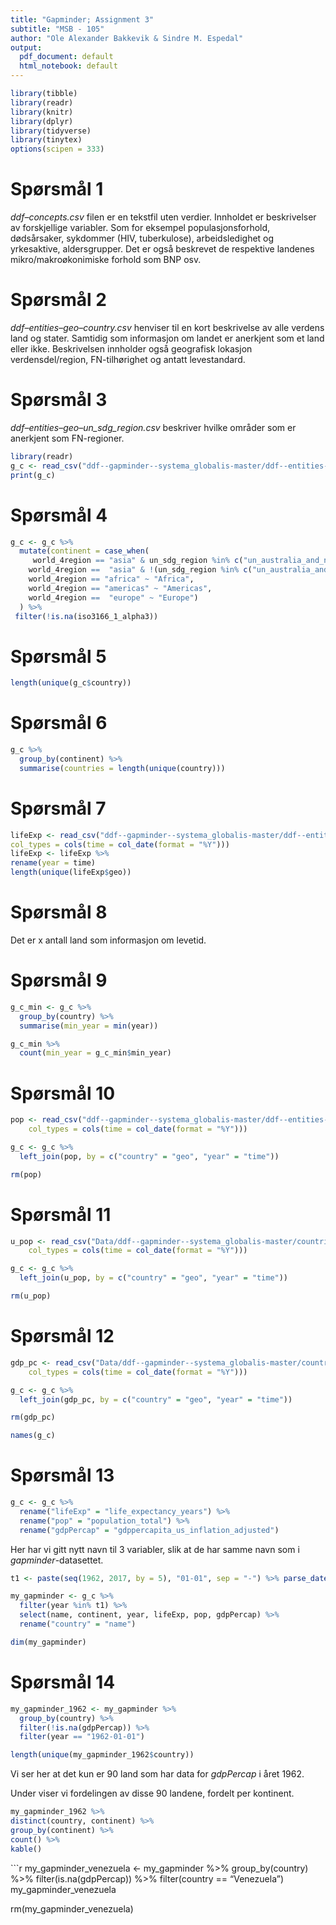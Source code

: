```yaml
---
title: "Gapminder; Assignment 3"
subtitle: "MSB - 105"
author: "Ole Alexander Bakkevik & Sindre M. Espedal"
output:
  pdf_document: default
  html_notebook: default
---
```


```r
library(tibble)
library(readr)
library(knitr)
library(dplyr)
library(tidyverse)
library(tinytex)
options(scipen = 333)
```


# Spørsmål 1

*ddf--concepts.csv* filen er en tekstfil uten verdier. Innholdet er beskrivelser av forskjellige variabler. Som for eksempel populasjonsforhold, dødsårsaker, sykdommer (HIV, tuberkulose), arbeidsledighet og yrkesaktive, aldersgrupper. Det er også beskrevet de respektive landenes mikro/makroøkonimiske forhold  som BNP osv.


# Spørsmål 2

*ddf--entities--geo--country.csv*  henviser til en kort beskrivelse av alle verdens land og stater. Samtidig som  informasjon om landet er anerkjent som et land eller ikke. Beskrivelsen innholder også geografisk lokasjon verdensdel/region, FN-tilhørighet og antatt levestandard. 

# Spørsmål 3

*ddf--entities--geo--un_sdg_region.csv* beskriver hvilke områder som er anerkjent som FN-regioner.
 

```r
library(readr)
g_c <- read_csv("ddf--gapminder--systema_globalis-master/ddf--entities--geo--country.csv")
print(g_c)
```


# Spørsmål 4
```r
g_c <- g_c %>%
  mutate(continent = case_when(
     world_4region == "asia" & un_sdg_region %in% c("un_australia_and_new_zealand", "un_oceania_exc_australia_and_new_zealand") ~ "Oceania",
    world_4region ==  "asia" & !(un_sdg_region %in% c("un_australia_and_new_zealand", "un_oceania_exc_australia_and_new_zealand")) ~ "Asia",
    world_4region == "africa" ~ "Africa",
    world_4region == "americas" ~ "Americas",
    world_4region ==  "europe" ~ "Europe")
  ) %>%
 filter(!is.na(iso3166_1_alpha3))
```



# Spørsmål 5

```r
length(unique(g_c$country))
```

# Spørsmål 6

```r
g_c %>%
  group_by(continent) %>%
  summarise(countries = length(unique(country)))
```

# Spørsmål 7


```r
lifeExp <- read_csv("ddf--gapminder--systema_globalis-master/ddf--entities--geo--country/countries-etc-datapoints/ddf_datapoints_life_expectancy_at_birth_data_from_ihme_by_geo_time.csv",
col_types = cols(time = col_date(format = "%Y")))
lifeExp <- lifeExp %>%
rename(year = time)
length(unique(lifeExp$geo))
```

# Spørsmål 8

Det er x antall land som informasjon om levetid.



# Spørsmål 9

```r
g_c_min <- g_c %>%
  group_by(country) %>%
  summarise(min_year = min(year)) 

g_c_min %>%
  count(min_year = g_c_min$min_year)
```

# Spørsmål 10

```r
pop <- read_csv("ddf--gapminder--systema_globalis-master/ddf--entities--geo--country/countries-etc-datapoints/ddf--datapoints--population_total--by--geo--time.csv", 
    col_types = cols(time = col_date(format = "%Y")))

```

```r
g_c <- g_c %>%
  left_join(pop, by = c("country" = "geo", "year" = "time"))

rm(pop)
```


# Spørsmål 11

```r
u_pop <- read_csv("Data/ddf--gapminder--systema_globalis-master/countries-etc-datapoints/ddf--datapoints--urban_population--by--geo--time.csv", 
    col_types = cols(time = col_date(format = "%Y")))
```

```r
g_c <- g_c %>%
  left_join(u_pop, by = c("country" = "geo", "year" = "time"))

rm(u_pop)
```

# Spørsmål 12

```r
gdp_pc <- read_csv("Data/ddf--gapminder--systema_globalis-master/countries-etc-datapoints/ddf--datapoints--gdppercapita_us_inflation_adjusted--by--geo--time.csv", 
    col_types = cols(time = col_date(format = "%Y")))
```

```r
g_c <- g_c %>%
  left_join(gdp_pc, by = c("country" = "geo", "year" = "time"))

rm(gdp_pc)
```


```r
names(g_c)
```

# Spørsmål 13

```r
g_c <- g_c %>%
  rename("lifeExp" = "life_expectancy_years") %>%
  rename("pop" = "population_total") %>%
  rename("gdpPercap" = "gdppercapita_us_inflation_adjusted")
```

Her har vi gitt nytt navn til 3 variabler, slik at de har samme navn som i *gapminder*-datasettet.

```r
t1 <- paste(seq(1962, 2017, by = 5), "01-01", sep = "-") %>% parse_date(format = "%Y-%m-%d")

my_gapminder <- g_c %>%
  filter(year %in% t1) %>%
  select(name, continent, year, lifeExp, pop, gdpPercap) %>%
  rename("country" = "name")

dim(my_gapminder)
```

# Spørsmål 14

```r
my_gapminder_1962 <- my_gapminder %>%
  group_by(country) %>% 
  filter(!is.na(gdpPercap)) %>%
  filter(year == "1962-01-01")

length(unique(my_gapminder_1962$country))

```

Vi ser her at det kun er 90 land som har data for *gdpPercap* i året 1962.

Under viser vi fordelingen av disse 90 landene, fordelt per kontinent.

```r
my_gapminder_1962 %>%
distinct(country, continent) %>%
group_by(continent) %>%
count() %>%
kable()
```


```r
my_gapminder_venezuela <- my_gapminder %>%
  group_by(country) %>% 
  filter(is.na(gdpPercap)) %>%
  filter(country == "Venezuela")
my_gapminder_venezuela

rm(my_gapminder_venezuela)
